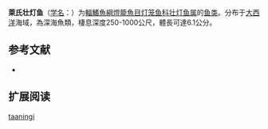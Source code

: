 {{Speciesbox
| name = 萊氏壮灯鱼
| status = NE
| status_system = IUCN3.1
| image = 
| genus = Hygophum
| species = taaningi
| authority = [[Becker|Becker]], 1965
| synonyms = 
}}

'''萊氏壮灯鱼'''（[[学名|学名]]：{{lang|la|''Hygophum taaningi''}}）为[[輻鰭魚綱|輻鰭魚綱]][[燈籠魚目|燈籠魚目]][[灯笼鱼科|灯笼鱼科]][[壮灯鱼属|壮灯鱼属]]的[[鱼类|鱼类]]。分布于[[大西洋|大西洋]]海域，為深海魚類，棲息深度250-1000公尺，體長可達6.1公分。

== 参考文献 ==
{{refbegin}}
*{{FishBase_species|genus=Hygophum|species=taaningi|year=2012|month=2}}
{{refend}}

== 扩展阅读 ==
{{refbegin}}
{{wikispecies-inline|Hygophum taaningi|萊氏壮灯鱼}}
{{refend}}
{{Taxonbar|from=Q1809939}}

[[Category:壮灯鱼属|taaningi]]


{{灯笼鱼目小作品}}
